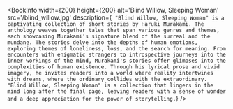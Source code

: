 
<BookInfo
  width={200}
  height={200}
  alt='Blind Willow, Sleeping Woman'
  src='/blind_willow.jpg'
  description={`
"Blind Willow, Sleeping Woman" is a captivating collection of short stories by Haruki Murakami. The anthology weaves together tales that span various genres and themes, each showcasing Murakami's signature blend of the surreal and the mundane. The stories delve into the depths of human emotions, exploring themes of loneliness, loss, and the search for meaning. From encounters with enigmatic strangers to introspective journeys into the inner workings of the mind, Murakami's stories offer glimpses into the complexities of human existence. Through his lyrical prose and vivid imagery, he invites readers into a world where reality intertwines with dreams, where the ordinary collides with the extraordinary. "Blind Willow, Sleeping Woman" is a collection that lingers in the mind long after the final page, leaving readers with a sense of wonder and a deep appreciation for the power of storytelling.`}
/>
